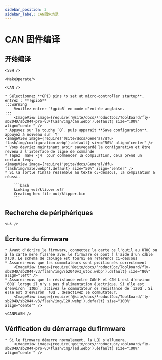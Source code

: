 ```yaml
---
sidebar_position: 3
sidebar_label: CAN固件烧录
---
```




# CAN 固件编译

## 开始编译

    <SSH />

    <MakeOperate/>

    <CAN />

    * Sélectionnez **GPIO pins to set at micro-controller startup**, entrez : **!gpio5**
    :::warning
        Veuillez entrer `!gpio5` en mode d'entrée anglaise.
    :::
        <ImageView image={require('@site/docs/ProductDoc/ToolBoard/fly-sb2040/sb2040-pro-v3/flash/img/can.webp').default} size="100%" align="center" />
    * Appuyez sur la touche `Q`, puis apparaît **Save configuration**, appuyez à nouveau sur `Y`
    <ImageView image={require('@site/docs/General/dfu-flash/img/configuration.webp').default} size="50%" align="center" />
    * Vous devriez maintenant avoir sauvegardé la configuration et être revenu à l'interface de ligne de commande
    * Tapez `make -j4` pour commencer la compilation, cela prend un certain temps
    <ImageView image={require('@site/docs/General/dfu-flash/img/make.webp').default} size="50%" align="center" />
    * Si la sortie finale ressemble au texte ci-dessous, la compilation a réussi.

        ```bash
        Linking out/klipper.elf
        Creating hex file out/klipper.bin
        ```

## Recherche de périphériques

    <LS />


## Écriture du firmware

    * Avant d'écrire le firmware, connectez la carte de l'outil au UTOC ou à la carte mère flashée avec le firmware de pont à l'aide d'un câble XT30. Le schéma de câblage est fourni en référence ci-dessous
    * Assurez-vous que les commutateurs sont positionnés correctement
        <ImageView image={require('@site/docs/ProductDoc/ToolBoard/fly-sb2040/sb2040-v3/flash/img/sb2040v3_utoc.webp').default} size="80%" align="left" />
    * Assurez-vous que la résistance entre CAN H et CAN L est d'environ `60Ω` lorsqu'il n'y a pas d'alimentation électrique. Si elle est d'environ `120Ω`, activez le commutateur de résistance de `120Ω`. Si elle est d'environ `40Ω`, désactivez le commutateur.
        <ImageView image={require('@site/docs/ProductDoc/ToolBoard/fly-sb2040/sb2040-v3/flash/img/120.webp').default} size="100%" align="center" />

    <CANFLASH />

## Vérification du démarrage du firmware

    * Si le firmware démarre normalement, la LED s'allumera.
        <ImageView image={require('@site/docs/ProductDoc/ToolBoard/fly-sb2040/sb2040-pro-v3/flash/img/led.webp').default} size="100%" align="center" />
